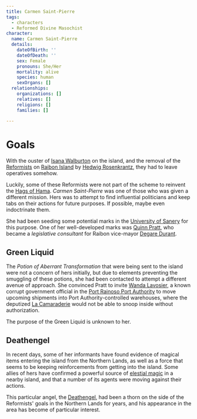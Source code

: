 ```yaml
---
title: Carmen Saint-Pierre
tags:
  - characters
  - Reformed Divine Masochist
character:
  name: Carmen Saint-Pierre
  details:
    dateOfBirth: ''
    dateOfDeath: ''
    sex: Female
    pronouns: She/Her
    mortality: alive
    species: human
    sexOrgans: []
  relationships:
    organizations: []
    relatives: []
    religions: []
    families: []

---
```


# Goals

With the ouster of [Isana Walburton](/characters/isana-walburton/) on the island, and
the removal of the
[Reformists](/organizations/reformed-church-of-the-divine-masochist/) on
[Raibon Island](/locations/raibon-island/) by
[Hedwig Rosenkrantz](/characters/hedwig-rosenkrantz/), they had to leave operatives
somehow.

Luckily, some of these Reformists were not part of the scheme to reinvent the
[Hags of Hama](/organizations/hags-of-hama/). *Carmen Saint-Pierre* was one
of those who was given a different mission. Hers was to attempt to find
influential politicians and keep tabs on their actions for future purposes. If
possible, maybe even indoctrinate them.

She had been seeding some potential marks in the
[University of Sanery](/organizations/university-of-sanery/) for this
purpose. One of her well-developed marks was [Quinn Pratt](/characters/quinn-pratt/),
who became a *legislative consultant* for Raibon vice-mayor
[Degare Durant](/characters/degare-durant/).

## Green Liquid

The *Potion of Aberrant Transformation* that were being sent to the island were
not a concern of hers initially, but due to elements preventing the smuggling of
these potions, she had been contacted to attempt a different avenue of approach.
She convinced Pratt to invite [Wanda Lavosier](/characters/wanda-lavosier/), a known
corrupt government official in the
[Port Rainoso Port Authority](/organizations/port-rainoso-port-authority/)
to move upcoming shipments into Port Authority-controlled warehouses, where the
deputized [La Camaraderie](/organizations/la-camaraderie/) would not be
able to snoop inside without authorization.

The purpose of the Green Liquid is unknown to her.

## Deathengel

In recent days, some of her informants have found evidence of magical items
entering the island from the Northern Lands, as well as a force that seems to be
keeping reinforcements from getting into the island. Some allies of hers have
confirmed a powerful source of [elestial magic](/species/celestial/) in a
nearby island, and that a number of its agents were moving against their
actions.

This particular angel, the [Deathengel](/characters/deathengel/), had been a thorn on
the side of the Reformists' goals in the Northern Lands for years, and his
appearance in the area has become of particular interest.
